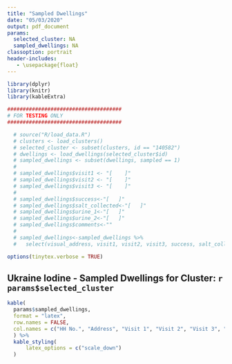 ```yaml
---
title: "Sampled Dwellings"
date: "05/03/2020"
output: pdf_document
params:
  selected_cluster: NA
  sampled_dwellings: NA
classoption: portrait
header-includes:
   - \usepackage{float}
---
```


```r

library(dplyr)
library(knitr)
library(kableExtra)

#####################################
# FOR TESTING ONLY
#####################################

  # source("R/load_data.R")
  # clusters <- load_clusters()
  # selected_cluster <- subset(clusters, id == "140582")
  # dwellings <- load_dwellings(selected_cluster$id)
  # sampled_dwellings <- subset(dwellings, sampled == 1)
  # 
  # sampled_dwellings$visit1 <- "[    ]"
  # sampled_dwellings$visit2 <- "[    ]"
  # sampled_dwellings$visit3 <- "[    ]"
  # 
  # sampled_dwellings$success<-"[   ]"
  # sampled_dwellings$salt_collected<-"[   ]"
  # sampled_dwellings$urine_1<-"[   ]"
  # sampled_dwellings$urine_2<-"[   ]"
  # sampled_dwellings$comments<-""
  # 
  # sampled_dwellings<-sampled_dwellings %>%
  #   select(visual_address, visit1, visit2, visit3, success, salt_collected, urine_1, urine_2, comments)

```


```r
options(tinytex.verbose = TRUE)
```


## Ukraine Iodine - Sampled Dwellings for Cluster: `r params$selected_cluster`

```r
kable(
  params$sampled_dwellings, 
  format = "latex",
  row.names = FALSE,
  col.names = c("HH No.", "Address", "Visit 1", "Visit 2", "Visit 3", "Success", "Salt", "Urine 1", "Urine 2")
  ) %>%
  kable_styling(
      latex_options = c("scale_down")
  )

```




